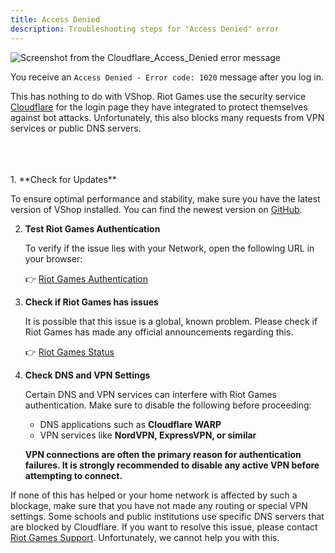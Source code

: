 ---
title: Access Denied
description: Troubleshooting steps for "Access Denied" error
---


<img
  src="/assets/access_denied.png"
  alt="Screenshot from the Cloudflare_Access_Denied error message"
  class="sm:float-right w-48 mx-auto sm:mx-10"
/>

You receive an `Access Denied - Error code: 1020` message after you log in.

This has nothing to do with VShop. Riot Games  use the security service [Cloudflare](https://www.cloudflare.com/learning/what-is-cloudflare/) for the login page they have integrated to protect themselves against bot attacks. Unfortunately, this also blocks many requests from VPN services or public DNS servers.

<br />
<br />
<br />

<Steps>
1. **Check for Updates**

   To ensure optimal performance and stability, make sure you have the latest version of VShop installed. You can find the newest version on [GitHub](https://github.com/VShopApp/mobile/releases).

2. **Test Riot Games Authentication**

   To verify if the issue lies with your Network, open the following URL in your browser:

   👉 [Riot Games Authentication](https://login.riotgames.com/)

3. **Check if Riot Games has issues**

   It is possible that this issue is a global, known problem. Please check if Riot Games has made any official announcements regarding this.

   👉 [Riot Games Status](https://status.riotgames.com/)

3. **Check DNS and VPN Settings**

   Certain DNS and VPN services can interfere with Riot Games authentication. Make sure to disable the following before proceeding:

   - DNS applications such as **Cloudflare WARP**
   - VPN services like **NordVPN, ExpressVPN, or similar**

   **VPN connections are often the primary reason for authentication failures. It is strongly recommended to disable any active VPN before attempting to connect.**
</Steps>

If none of this has helped or your home network is affected by such a blockage, make sure that you have not made any routing or special VPN settings. Some schools and public institutions use specific DNS servers that are blocked by Cloudflare. 
If you want to resolve this issue, please contact [Riot Games Support](https://support-valorant.riotgames.com/hc/requests/new?ticket_form_id=360003209713). Unfortunately, we cannot help you with this.
